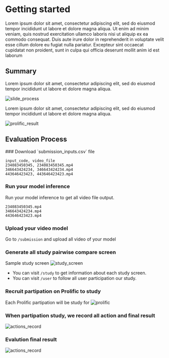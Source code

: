 
# Getting started

Lorem ipsum dolor sit amet, consectetur adipiscing elit, sed do eiusmod tempor incididunt ut labore et dolore magna aliqua. Ut enim ad minim veniam, quis nostrud exercitation ullamco laboris nisi ut aliquip ex ea commodo consequat. Duis aute irure dolor in reprehenderit in voluptate velit esse cillum dolore eu fugiat nulla pariatur. Excepteur sint occaecat cupidatat non proident, sunt in culpa qui officia deserunt mollit anim id est laborum

## Summary

Lorem ipsum dolor sit amet, consectetur adipiscing elit, sed do eiusmod tempor incididunt ut labore et dolore magna aliqua.

![slide_process](/slide_process.png)

Lorem ipsum dolor sit amet, consectetur adipiscing elit, sed do eiusmod tempor incididunt ut labore et dolore magna aliqua.

![prolific_result](/prolific_result.png)

## Evaluation Process

<Steps>
### Download `submission_inputs.csv` file

```text
input_code, video_file
234083450345, 234083450345.mp4
346643424234, 346643424234.mp4
443646423423, 443646423423.mp4
```

### Run your model inference

Run your model inference to get all video file output.

```text
234083450345.mp4
346643424234.mp4
443646423423.mp4
```

### Upload your video model

Go to `/submission` and upload all video of your model

### Generate all study pairwise compare screen

Sample study screen
![study_screen](/study_screen.png)

- You can visit `/study` to get information about each study screen.
- You can visit `/user` to follow all user participation our study.

### Recruit partipation on Prolific to study

Each Prolific partipation will be study for
![prolific](/prolific.png)

### When partipation study, we record all action and final result

![actions_record](/actions_record.png)

### Evalution final result

![actions_record](/actions_record.png)

</Steps>
